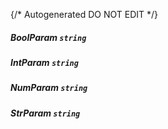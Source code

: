 {/* Autogenerated DO NOT EDIT  */}
##### **BoolParam** `string`

##### **IntParam** `string`

##### **NumParam** `string`

##### **StrParam** `string`

